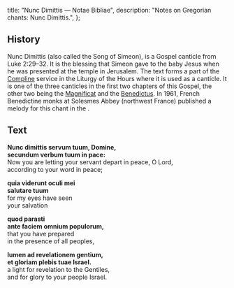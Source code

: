   title: "Nunc Dimittis — Notae Bibliae",
  description: "Notes on Gregorian chants: Nunc Dimittis.",
};

<Initial text="Nunc Dimittis" />

## History

Nunc Dimittis (also called the Song of Simeon), is a Gospel canticle from Luke 2:29–32. It is the blessing that Simeon gave to the baby Jesus when he was presented at the temple in Jerusalem. The text forms a part of the [Compline](/glossary/liturgical-terms#lauds) service in the Liturgy of the Hours where it is used as a canticle. It is one of the three canticles in the first two chapters of this Gospel, the other two being the [Magnificat](/liturgy/music/chants/magnificat) and the [Benedictus](/liturgy/music/chants/benedictus). In 1961, French Benedictine monks at Solesmes Abbey (northwest France) published a melody for this chant in the *<Definition lang="latin" anchor="liber-usualis" text="Liber Usualis" />*.

## Text

**Nunc dimittis servum tuum, Domine,**<br/>
**secundum verbum tuum in pace:**<br/>
Now you are letting your servant depart in peace, O Lord,<br/>
according to your word in peace;

**quia viderunt oculi mei**<br/>
**salutare tuum**<br/>
for my eyes have seen<br/>
your salvation

**quod parasti**<br/>
**ante faciem omnium populorum,**<br/>
that you have prepared<br/>
in the presence of all peoples,

**lumen ad revelationem gentium,**<br/>
**et gloriam plebis tuae Israel.**<br/>
a light for revelation to the Gentiles,<br/>
and for glory to your people Israel.
